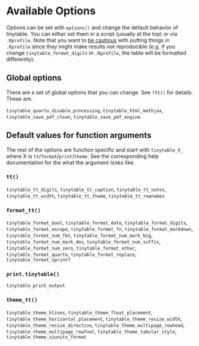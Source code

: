 # Available Options

Options can be set with `options()` and change the default behavior of tinytable. You can either set them in a script (usually at the top) or via `.Rprofile`. Note that you want to [be cautious](https://rstats.wtf/r-startup.html) with putting things in `.Rprofile` since they might make results not reproducible (e.g. if you change `tinytable_format_digits` in `.Rprofile`, the table will be formatted differently).

## Global options

There are a set of global options that you can change. See `?tt()` for details. These are: 

`tinytable_quarto_disable_processing`, `tinytable_html_mathjax`, `tinytable_save_pdf_clean`, `tinytable_save_pdf_engine`.

## Default values for function arguments

The rest of the options are function specific and start with `tinytable_X_` where X is `tt`/`format`/`print`/`theme`. See the corresponding help documentation for the what the argument looks like. 

### `tt()`

`tinytable_tt_digits`, `tinytable_tt_caption`, `tinytable_tt_notes`,  `tinytable_tt_width`, `tinytable_tt_theme`, `tinytable_tt_rownames`

### `format_tt()`

`tinytable_format_bool`, `tinytable_format_date`, `tinytable_format_digits`, `tinytable_format_escape`, `tinytable_format_fn`, `tinytable_format_markdown`, `tinytable_format_num_fmt`, `tinytable_format_num_mark_big`, `tinytable_format_num_mark_dec`, `tinytable_format_num_suffix`, `tinytable_format_num_zero`, `tinytable_format_other`, `tinytable_format_quarto`, `tinytable_format_replace`, `tinytable_format_sprintf`

### `print.tinytable()`

`tinytable_print_output`

### `theme_tt()`

`tinytable_theme_hlines`, `tinytable_theme_float_placement`, `tinytable_theme_horizontal_placement`, `tinytable_theme_resize_width`, `tinytable_theme_resize_direction`, 
`tinytable_theme_multipage_rowhead`, `tinytable_theme_multipage_rowfoot`, 
`tinytable_theme_tabular_style`, `tinytable_theme_siunitx_format`

